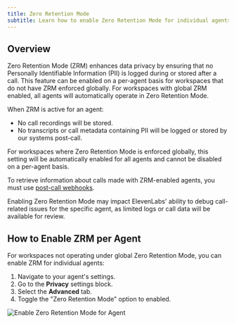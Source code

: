 ```yaml
---
title: Zero Retention Mode
subtitle: Learn how to enable Zero Retention Mode for individual agents to enhance data privacy.
---
```


## Overview

Zero Retention Mode (ZRM) enhances data privacy by ensuring that no Personally Identifiable Information (PII) is logged during or stored after a call. This feature can be enabled on a per-agent basis for workspaces that do not have ZRM enforced globally. For workspaces with global ZRM enabled, all agents will automatically operate in Zero Retention Mode.

When ZRM is active for an agent:

- No call recordings will be stored.
- No transcripts or call metadata containing PII will be logged or stored by our systems post-call.

<Note>
  For workspaces where Zero Retention Mode is enforced globally, this setting will be automatically
  enabled for all agents and cannot be disabled on a per-agent basis.
</Note>

To retrieve information about calls made with ZRM-enabled agents, you must use [post-call webhooks](/docs/conversational-ai/workflows/post-call-webhook).

<Warning>
  Enabling Zero Retention Mode may impact ElevenLabs' ability to debug call-related issues for the specific
  agent, as limited logs or call data will be available for review.
</Warning>

## How to Enable ZRM per Agent

For workspaces not operating under global Zero Retention Mode, you can enable ZRM for individual agents:

1.  Navigate to your agent's settings.
2.  Go to the **Privacy** settings block.
3.  Select the **Advanced** tab.
4.  Toggle the "Zero Retention Mode" option to enabled.

<Frame background="subtle" caption="Enabling Zero Retention Mode for an agent in Privacy Settings.">
  <img src="/assets/images/conversational-ai/enabled-zrm.png" alt="Enable Zero Retention Mode for Agent" />
</Frame>
